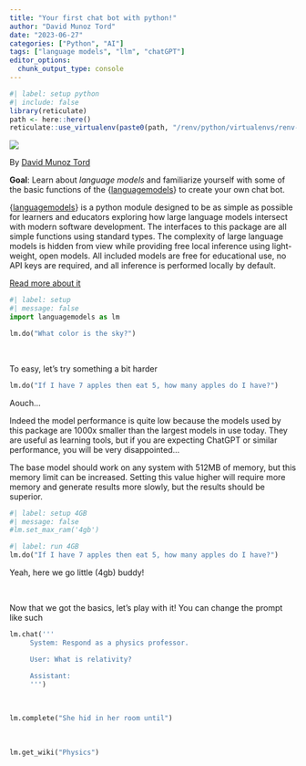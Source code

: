 ```yaml
---
title: "Your first chat bot with python!"
author: "David Munoz Tord"
date: "2023-06-27"
categories: ["Python", "AI"]
tags: ["language models", "llm", "chatGPT"]
editor_options: 
  chunk_output_type: console
---
```



```r
#| label: setup python
#| include: false
library(reticulate)
path <- here::here()
reticulate::use_virtualenv(paste0(path, "/renv/python/virtualenvs/renv-python-3.11"))
```

![](ai.jpg)

By [David Munoz Tord](https://david-munoztord.com/)

**Goal**: Learn about *language models* and familiarize yourself with some of the basic functions of the {[languagemodels](https://github.com/jncraton/languagemodels)} to create your own chat bot.

{[languagemodels](https://github.com/jncraton/languagemodels)} is a python module designed to be as simple as possible for learners and educators exploring how large language models intersect with modern software development. The interfaces to this package are all simple functions using standard types. The complexity of large language models is hidden from view while providing free local inference using light-weight, open models. All included models are free for educational use, no API keys are required, and all inference is performed locally by default.

[Read more about it](https://github.com/jncraton/languagemodels)


```python
#| label: setup
#| message: false
import languagemodels as lm
```

```python
lm.do("What color is the sky?")
```

<br/>

To easy, let's try something a bit harder

```python
lm.do("If I have 7 apples then eat 5, how many apples do I have?")
```

Aouch...

Indeed the model performance is quite low because the models used by this package are 1000x smaller than the largest models in use today. They are useful as learning tools, but if you are expecting ChatGPT or similar performance, you will be very disappointed...

The base model should work on any system with 512MB of memory, but this memory limit can be increased. Setting this value higher will require more memory and generate results more slowly, but the results should be superior. 

```python
#| label: setup 4GB
#| message: false
#lm.set_max_ram('4gb')
```

```python
#| label: run 4GB
lm.do("If I have 7 apples then eat 5, how many apples do I have?")
```

Yeah, here we go little (4gb) buddy!

<br/>

Now that we got the basics, let's play with it! You can change the prompt like such

```python

lm.chat('''
     System: Respond as a physics professor.

     User: What is relativity?

     Assistant:
     ''')

```

<br/>

```python

lm.complete("She hid in her room until")

```

<br/>

```python

lm.get_wiki("Physics")

```

<br/>
